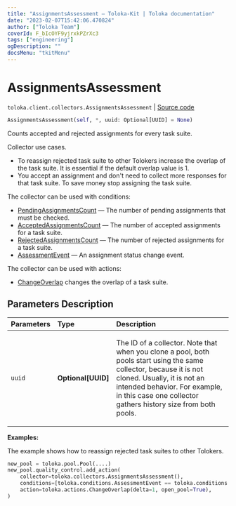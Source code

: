 ```yaml
---
title: "AssignmentsAssessment — Toloka-Kit | Toloka documentation"
date: "2023-02-07T15:42:06.470824"
author: ["Toloka Team"]
coverId: F_bIcOYF9yjrxkPZrXc3
tags: ["engineering"]
ogDescription: ""
docsMenu: "tkitMenu"
---
```


# AssignmentsAssessment
`toloka.client.collectors.AssignmentsAssessment` | [Source code](https://github.com/Toloka/toloka-kit/blob/v1.1.3/src/client/collectors.py#L165)

```python
AssignmentsAssessment(self, *, uuid: Optional[UUID] = None)
```

Counts accepted and rejected assignments for every task suite.

Collector use cases.
- To reassign rejected task suite to other Tolokers increase
the overlap of the task suite. It is essential if the default overlap value is 1.
- You accept an assignment and don't need to collect more responses for that task suite. To save money stop assigning the task suite.

The collector can be used with conditions:
* [PendingAssignmentsCount](/docs-new/toloka-kit/reference/toloka.client.conditions.PendingAssignmentsCount) — The number of pending assignments that must be checked.
* [AcceptedAssignmentsCount](/docs-new/toloka-kit/reference/toloka.client.conditions.AcceptedAssignmentsCount) — The number of accepted assignments for a task suite.
* [RejectedAssignmentsCount](/docs-new/toloka-kit/reference/toloka.client.conditions.RejectedAssignmentsCount) — The number of rejected assignments for a task suite.
* [AssessmentEvent](/docs-new/toloka-kit/reference/toloka.client.conditions.AssessmentEvent) — An assignment status change event.

The collector can be used with actions:
* [ChangeOverlap](/docs-new/toloka-kit/reference/toloka.client.actions.ChangeOverlap) changes the overlap of a task suite.

## Parameters Description

| Parameters | Type | Description |
| :----------| :----| :-----------|
`uuid`|**Optional\[UUID\]**|<p>The ID of a collector. Note that when you clone a pool, both pools start using the same collector, because it is not cloned. Usually, it is not an intended behavior. For example, in this case one collector gathers history size from both pools.</p>

**Examples:**

The example shows how to reassign rejected task suites to other Tolokers.

```python
new_pool = toloka.pool.Pool(....)
new_pool.quality_control.add_action(
    collector=toloka.collectors.AssignmentsAssessment(),
    conditions=[toloka.conditions.AssessmentEvent == toloka.conditions.AssessmentEvent.REJECT],
    action=toloka.actions.ChangeOverlap(delta=1, open_pool=True),
)
```
